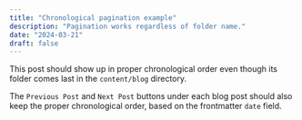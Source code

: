 ```yaml
---
title: "Chronological pagination example"
description: "Pagination works regardless of folder name."
date: "2024-03-21"
draft: false
---
```



This <Notation type="box">post should show up in proper chronological order</Notation> even though its folder comes last in the
`content/blog` directory.

The `Previous Post` and `Next Post` buttons under each blog post should also keep the proper chronological order, based on the frontmatter `date` field.
